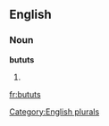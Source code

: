 
==English==

===Noun===
'''bututs'''

# {{plural of|[[butut]]}}

[[Category:English plurals]]

[[fr:bututs]]